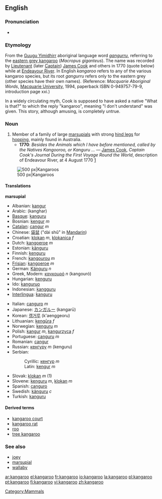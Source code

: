 {{wikipedia}}
==English==

===Pronunciation===
*{{IPA|/,kæŋgə'ru:/}}

===Etymology===
From the [[w:Guugu Yimidhirr|Guugu Yimidhirr]] aboriginal language word ''[[gangurru]]'', referring to the [[w:eastern grey kangaroo|eastern grey kangaroo]] (''Macropus giganteus''). The name was recorded by [[Lieutenant]] (later [[Captain]]) [[w:James Cook|James Cook]] and others in 1770 (quote below) while at [[w:Endeavour River|Endeavour River]].  In English ''kangaroo'' refers to any of the various kangaroo species, but its root ''gangurru'' refers only to the eastern grey (other species have their own names).  (Reference: ''Macquarie Aboriginal Words'', [[w:Macquarie University|Macquarie University]], 1994, paperback ISBN 0-949757-79-9, introduction page xxi.)

In a widely circulating myth, Cook is supposed to have asked a native "What is that?" to which the reply "kangaroo", meaning "I don't understand" was given. This story, although amusing, is completely untrue.

===Noun===
{{en-noun}}

#Member of a family of large [[marsupial]]s with strong [[hind leg]]s for [[hop]]ping, mainly found in Australia.
#*'''1770''': ''Besides the Animals which I have before mentioned, called by the Natives Kangooroo, or Kanguru ...'' &mdash; [[w:James Cook|James Cook]], ''Captain Cook's Journal During the First Voyage Round the World'', description of Endeavour River, at 4 August 1770 [http://www.gutenberg.org/etext/8106]

[[Image:Kanguru.jpg|thumb|center|500 px|Kangaroos]]

====Translations====
'''marsupial'''
{{top}}
*Albanian: [[kangur]]
*Arabic: {{ARchar|[[كنغر]]}} (kanghar)
*[[Basque]]: [[kanguru]]
*Bosnian: [[kengur]] ''m''
*[[Catalan]]: [[cangur]] ''m''
*Chinese: [[袋鼠]] ("dài shǔ" in [[Mandarin]])
*Croatian: [[klokan]] ''m'', [[klokanica]] ''f''
*Dutch: [[kangoeroe]] ''m''
*Estonian: [[känguru]]
*Finnish: [[kenguru]]
*French: [[kangourou]] ''m''
*[[Frisian]]: [[kangoeroe]] ''m''
*German: [[Känguru]] ''n''
*Greek, Modern: [[καγκουρό]] ''n'' (kangouró)
*Hungarian: [[kenguru]]
*Ido: [[kanguruo]]
*Indonesian: [[kangguru]]
*[[Interlingua]]: [[kanguru]]
{{mid}}
*Italian: [[canguro]] ''m''
*Japanese: [[カンガルー]] (kangarū)
*Korean: [[캥거루]] (k'aenggeoru)
*Lithuanian: [[kengūra]] ''f''
*Norwegian: [[kenguru]] ''m''
*Polish: [[kangur]] ''m'', [[kangurzyca]] ''f''
*Portuguese: [[canguru]] ''m''
*Romanian: [[cangur]]
*Russian: [[кенгуру]] ''m'' (kenguru)
*Serbian:
*:Cyrillic: [[кенгур]] ''m''
*:Latin: [[kengur]] ''m''
*Slovak: [[klokan]] ''m'' (1)
*Slovene: [[kenguru]] ''m'', [[klokan]] ''m''
*Spanish: [[canguro]]
*Swedish: [[känguru]] ''c''
*Turkish: [[kanguru]]
{{bottom}}

====Derived terms====
*[[kangaroo court]]
*[[kangaroo rat]]
*[[roo]]
*[[tree kangaroo]]

===See also===
*[[joey]]
*[[marsupial]]
*[[wallaby]]

[[Category:Mammals]]

[[ar:kangaroo]]
[[el:kangaroo]]
[[fr:kangaroo]]
[[io:kangaroo]]
[[la:kangaroo]]
[[pl:kangaroo]]
[[pt:kangaroo]]
[[fi:kangaroo]]
[[vi:kangaroo]]
[[zh:kangaroo]]